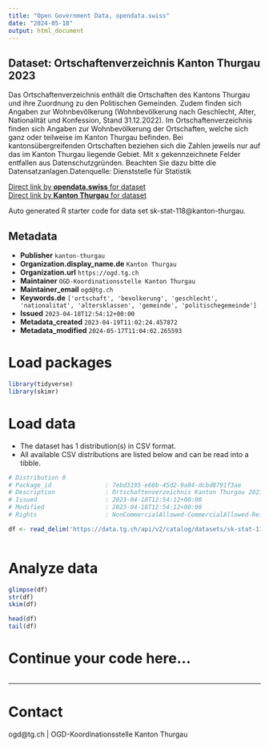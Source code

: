 ```yaml
---
title: "Open Government Data, opendata.swiss"
date: "2024-05-18"
output: html_document
---
```


## Dataset: Ortschaftenverzeichnis Kanton Thurgau 2023

Das Ortschaftenverzeichnis enthält die Ortschaften des Kantons Thurgau und ihre Zuordnung zu den Politischen Gemeinden. Zudem finden sich Angaben zur Wohnbevölkerung (Wohnbevölkerung nach Geschlecht, Alter, Nationalität und Konfession, Stand 31.12.2022).
Im Ortschaftenverzeichnis finden sich Angaben zur Wohnbevölkerung der Ortschaften, welche sich ganz oder teilweise im Kanton Thurgau befinden. Bei kantonsübergreifenden Ortschaften beziehen sich die Zahlen jeweils nur auf das im Kanton Thurgau liegende Gebiet.
Mit x gekennzeichnete Felder entfallen aus Datenschutzgründen. Beachten Sie dazu bitte die Datensatzanlagen.Datenquelle: Dienststelle für Statistik

[Direct link by **opendata.swiss** for dataset](https://opendata.swiss/de/dataset/ortschaftenverzeichnis-kanton-thurgau-2023)<br>
[Direct link by **Kanton Thurgau** for dataset](https://data.tg.ch/explore/dataset/sk-stat-118/)

Auto generated R starter code for data set sk-stat-118@kanton-thurgau.

## Metadata

- **Publisher** `kanton-thurgau`
- **Organization.display_name.de** `Kanton Thurgau`
- **Organization.url** `https://ogd.tg.ch`
- **Maintainer** `OGD-Koordinationsstelle Kanton Thurgau`
- **Maintainer_email** `ogd@tg.ch`
- **Keywords.de** `['ortschaft', 'bevolkerung', 'geschlecht', 'nationalitat', 'altersklassen', 'gemeinde', 'politischegemeinde']`
- **Issued** `2023-04-18T12:54:12+00:00`
- **Metadata_created** `2023-04-19T11:02:24.457872`
- **Metadata_modified** `2024-05-17T11:04:02.265593`


# Load packages

```r

library(tidyverse)
library(skimr)

```

# Load data

-   The dataset has 1 distribution(s) in CSV format.
-   All available CSV distributions are listed below and can be read into a tibble.

```r

# Distribution 0
# Package_id               : 7ebd3195-e66b-45d2-9a84-dcbd8791f3ae
# Description              : Ortschaftenverzeichnis Kanton Thurgau 2023 (csv)
# Issued                   : 2023-04-18T12:54:12+00:00
# Modified                 : 2023-04-18T12:54:12+00:00
# Rights                   : NonCommercialAllowed-CommercialAllowed-ReferenceRequired

df <- read_delim('https://data.tg.ch/api/v2/catalog/datasets/sk-stat-118/exports/csv')



```

# Analyze data

```r

glimpse(df)
str(df)
skim(df)

head(df)
tail(df)

```

# Continue your code here...

```r

```

------------------------------------------------------------------------

# Contact

ogd@tg.ch | OGD-Koordinationsstelle Kanton Thurgau
